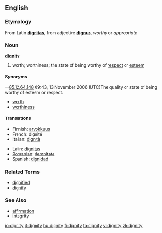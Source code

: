 {{see|Dignity}}
==English==
===Etymology===
From Latin '''[[dignitas]]''', from adjective '''[[dignus]]''', ''worthy'' or ''appropriate''

===Noun===
'''dignity'''

# worth; worthiness; the state of being worthy of [[respect]] or [[esteem]]

====Synonyms====
--[[User:85.12.64.148|85.12.64.148]] 09:43, 13 November 2006 (UTC)The quality or state of being worthy of esteem or respect.
*[[worth]]
*[[worthiness]]

====Translations====
{{top}}
*Finnish: [[arvokkuus]]
*French: [[dignité]] {{f}}
*Italian: [[dignità]] {{f}}
{{mid}}
*Latin: [[dignitas]] {{f}}
*[[Romanian]]: [[demnitate]] {{f}}
*Spanish: [[dignidad]] {{f}}
{{bottom}}

===Related Terms===
*[[dignified]]
*[[dignify]]

===See Also===
*[[affirmation]]
*[[integrity]]

[[io:dignity]]
[[it:dignity]]
[[hu:dignity]]
[[fi:dignity]]
[[ta:dignity]]
[[vi:dignity]]
[[zh:dignity]]